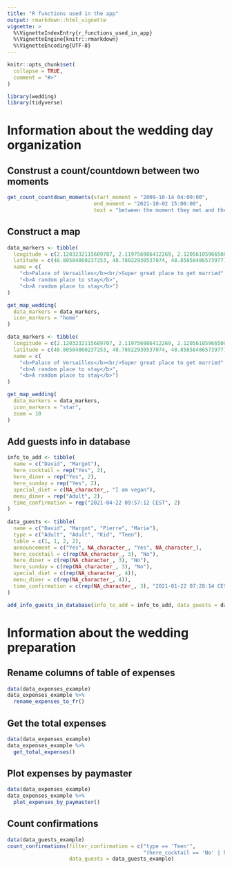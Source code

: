 ```yaml
---
title: "R functions used in the app"
output: rmarkdown::html_vignette
vignette: >
  %\VignetteIndexEntry{r_functions_used_in_app}
  %\VignetteEngine{knitr::rmarkdown}
  %\VignetteEncoding{UTF-8}
---
```


```r
knitr::opts_chunk$set(
  collapse = TRUE,
  comment = "#>"
)
```

```r
library(wedding)
library(tidyverse)
```

# Information about the wedding day organization

## Construst a count/countdown between two moments

```r
get_count_countdown_moments(start_moment = "2009-10-14 04:00:00",
                            end_moment = "2021-10-02 15:00:00",
                            text = "between the moment they met and the wedding")
```

## Construct a map

```r
data_markers <- tibble(
  longitude = c(2.1203232115689707, 2.119756986412269, 2.120561059665001),
  latitude = c(48.80504860237253, 48.78022930537074, 48.85858486573977),
  name = c(
    "<b>Palace of Versailles</b><br/>Super great place to get married", 
    "<b>A random place to stay</b>", 
    "<b>A random place to stay</b>")
)

get_map_wedding(
  data_markers = data_markers,
  icon_markers = "home"
)
```

```r
data_markers <- tibble(
  longitude = c(2.1203232115689707, 2.119756986412269, 2.120561059665001),
  latitude = c(48.80504860237253, 48.78022930537074, 48.85858486573977),
  name = c(
    "<b>Palace of Versailles</b><br/>Super great place to get married", 
    "<b>A random place to stay</b>", 
    "<b>A random place to stay</b>")
)

get_map_wedding(
  data_markers = data_markers,
  icon_markers = "star",
  zoom = 10
)
```

## Add guests info in database

```r
info_to_add <- tibble(
  name = c("David", "Margot"),
  here_cocktail = rep("Yes", 2),
  here_diner = rep("Yes", 2),
  here_sunday = rep("Yes", 2),
  special_diet = c(NA_character_, "I am vegan"),
  menu_diner = rep("Adult", 2),
  time_confirmation = rep("2021-04-22 09:57:12 CEST", 2)
)
  
data_guests <- tibble(
  name = c("David", "Margot", "Pierre", "Marie"),
  type = c("Adult", "Adult", "Kid", "Teen"),
  table = c(1, 1, 2, 2),
  announcement = c("Yes", NA_character_, "Yes", NA_character_),
  here_cocktail = c(rep(NA_character_, 3), "No"),
  here_diner = c(rep(NA_character_, 3), "No"),
  here_sunday = c(rep(NA_character_, 3), "No"),
  special_diet = c(rep(NA_character_, 4)), 
  menu_diner = c(rep(NA_character_, 4)),
  time_confirmation = c(rep(NA_character_, 3), "2021-01-22 07:28:14 CEST")
)

add_info_guests_in_database(info_to_add = info_to_add, data_guests = data_guests)
```

# Information about the wedding preparation

## Rename columns of table of expenses

```r
data(data_expenses_example)
data_expenses_example %>% 
  rename_expenses_to_fr()
```

## Get the total expenses

```r
data(data_expenses_example)
data_expenses_example %>% 
  get_total_expenses()
```

## Plot expenses by paymaster

```r
data(data_expenses_example)
data_expenses_example %>% 
  plot_expenses_by_paymaster()
```

## Count confirmations

```r
data(data_guests_example)
count_confirmations(filter_confirmation = c("type == 'Teen'",
                                            "(here_cocktail == 'No' | here_diner == 'No' | here_sunday == 'No')"),
                    data_guests = data_guests_example)
```


